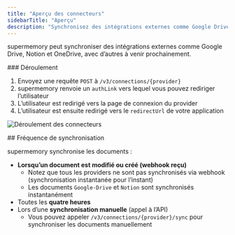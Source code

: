 ```yaml
---
title: "Aperçu des connecteurs"
sidebarTitle: "Aperçu"
description: "Synchronisez des intégrations externes comme Google Drive, Notion et OneDrive avec supermemory"
---
```


supermemory peut synchroniser des intégrations externes comme Google Drive, Notion et OneDrive, avec d’autres à venir prochainement.

<div id="the-flow">
  ### Déroulement
</div>

1. Envoyez une requête `POST` à `/v3/connections/{provider}`
2. supermemory renvoie un `authLink` vers lequel vous pouvez rediriger l’utilisateur
3. L’utilisateur est redirigé vers la page de connexion du provider
4. L’utilisateur est ensuite redirigé vers le `redirectUrl` de votre application

![Déroulement des connecteurs](/images/connectors-flow.png)

<div id="sync-frequency">
  ## Fréquence de synchronisation
</div>

supermemory synchronise les documents :

- **Lorsqu’un document est modifié ou créé (webhook reçu)**
    - Notez que tous les providers ne sont pas synchronisés via webhook (synchronisation instantanée pour l’instant)
    - Les documents `Google-Drive` et `Notion` sont synchronisés instantanément
- Toutes les **quatre heures**
- Lors d’une **synchronisation manuelle** (appel à l’API)
    - Vous pouvez appeler `/v3/connections/{provider}/sync` pour synchroniser les documents manuellement